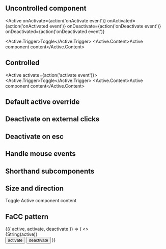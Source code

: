

<Meta title='Components|Active' component={Active} />

<DocsTitle title="Active" experimental/>

## Uncontrolled component

<Active
  onActivate={action('onActivate event')}
  onActivated={action('onActivated event')}
  onDeactivate={action('onDeactivate event')}
  onDeactivated={action('onDeactivated event')}
>
  <Active.Trigger>Toggle</Active.Trigger>
  <Active.Content>Active component content</Active.Content>
</Active>

## Controlled
<Active activate={action('activate event')}>
  <Active.Trigger>Toggle</Active.Trigger>
  <Active.Content>Active component content</Active.Content>
</Active>

## Default active override
<Active defaultActive Trigger='Toggle' Content='Active component content' />

## Deactivate on external clicks
<Active clickEvents Trigger='Toggle' Content='Active component content' />

## Deactivate on esc
<Active escEvents Trigger='Toggle' Content='Active component content' />

## Handle mouse events
<Active mouseEvents Trigger='Toggle' Content='Active component content' />

## Shorthand subcomponents
<Active Trigger='Toggle' Content='Active component content' />

## Size and direction
<Active size='sm' direction='up'>
  <Active.Trigger>Toggle</Active.Trigger>
  <Active.Content>Active component content</Active.Content>
</Active>

## FaCC pattern
<Active>
  {({ active, activate, deactivate }) => (
    <>
      <div>{String(active)}</div>
      <button type='button' onClick={activate}>
        activate
      </button>
      <button type='button' onClick={deactivate}>
        deactivate
      </button>
    </>
  )}
</Active>
